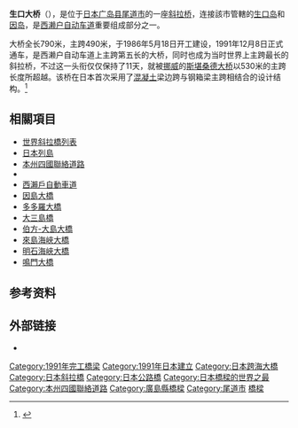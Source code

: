 {{Infobox Bridge
|bridge_name   = 生口大桥
|native_name      = 生口橋
|native_name_lang = ja
|image         = Inland Sea Bridge2.jpg
|caption       = 
|official_name = 
|carries       = [[File:Snimanami_Expwy_Route_Sign.svg|100px]] [[File:Japanese_National_Route_Sign_0317.svg|50px]]
|crosses       = [[濑户内海|濑户内海]]
|locale        = {{JPN}}[[广岛县|广岛县]][[尾道市|尾道市]]
|maint         = 
|id            = 
|designer      = 
|design        = [[斜拉桥|斜拉桥]]
|material      =
|spans         =
|pierswater    = 
|mainspan      = {{convert|490|m|ft|0}}
|length        = {{convert|790|m|ft|0}}
|width         = {{convert|23.9|-|24.1|m|ft|0}}
|height        = 
|load          = 
|clearance     = 
|below         =
|traffic       = 
|begin         = 1986年5月18日
|complete      = 
|open          = 1991年12月8日
|heritage      =
|collapsed     =
|preceded      =
|followed      =
|closed        = 
|toll          = 
|map_cue       = 
|map_image     = 
|map_alt       =
|map_text      = 
|map_width     = 
|coordinates   = {{coord|34.304272|133.150284|type:landmark_region:JA|display=inline,title|name=生口大桥}}
|lat           = 
|lon           = 
|extra={{Location map | Japan | label=生口大桥 | lat=34.304272 | long=133.150284 | position= | width= | float=center | caption=}}
}}

'''生口大桥'''（{{jpn|j=生口橋|hg=いくちばし|rm=Ikuchi-bashi|f=y}}），是位于[[日本|日本]][[广岛县|广岛县]][[尾道市|尾道市]]的一座[[斜拉桥|斜拉桥]]，连接該市管轄的[[生口岛|生口岛]]和[[因岛|因岛]]，是[[西濑户自动车道|西濑户自动车道]]重要组成部分之一。

大桥全长790米，主跨490米，于1986年5月18日开工建设，1991年12月8日正式通车，是西濑户自动车道上主跨第五长的大桥，同时也成为当时世界上主跨最长的斜拉桥，不过这一头衔仅仅保持了11天，就被[[挪威|挪威]]的[[斯堪桑德大桥|斯堪桑德大桥]]以530米的主跨长度所超越。该桥在日本首次采用了[[混凝土|混凝土]]梁边跨与钢箱梁主跨相结合的设计结构。<ref>{{cite web | url=http://www.jb-honshi.co.jp/english/technology/ikuchi.html | title=Ikuchi Bridge | publisher=Honshu-Shikoku Bridge Expressway Company Limited | date= | author= | language=en | access-date=2013-04-30 | archive-date=2015-05-18 | archive-url=https://web.archive.org/web/20150518101541/http://www.jb-honshi.co.jp/english/technology/ikuchi.html | dead-url=no }}</ref>

== 相關項目 ==
* [[世界斜拉橋列表|世界斜拉橋列表]]
* [[日本列島|日本列島]]
* [[本州四國聯絡道路|本州四國聯絡道路]]
* {{link-ja|本州四國連絡橋|本州四国連絡橋}}
* [[西瀨戶自動車道|西瀨戶自動車道]]
* [[因島大橋|因島大橋]]
* [[多多羅大橋|多多羅大橋]]
* [[大三島橋|大三島橋]]
* [[伯方-大島大橋|伯方-大島大橋]]
* [[來島海峽大橋|來島海峽大橋]]
* [[明石海峽大橋|明石海峽大橋]]
* [[鳴門大橋|鳴門大橋]]

==参考资料==
{{reflist}}

==外部链接==
* {{structurae|id=s0001321|name=生口大桥}}


{{LongestBridge
| type = 斜拉桥
| start = 1991
| end = 1991
| previous = 阿力克斯·菲沙桥
| mainspan_p = 465
| current = 生口大桥
| mainspan_c = 490
| next = 斯堪桑德大桥
| mainspan_n = 530
}}

{{DEFAULTSORT:I}}
{{本州四國聯絡橋樑(尾道今治路線)}}
{{Portal bar|日本|公路|四國}}
[[Category:1991年完工橋梁|Category:1991年完工橋梁]]
[[Category:1991年日本建立|Category:1991年日本建立]]
[[Category:日本跨海大橋|Category:日本跨海大橋]]
[[Category:日本斜拉橋|Category:日本斜拉橋]]
[[Category:日本公路橋|Category:日本公路橋]]
[[Category:日本橋樑的世界之最|Category:日本橋樑的世界之最]]
[[Category:本州四國聯絡道路|Category:本州四國聯絡道路]]
[[Category:廣島縣橋樑|Category:廣島縣橋樑]]
[[Category:尾道市|Category:尾道市]]
[[Category:西瀨戶自動車道|橋樑]]